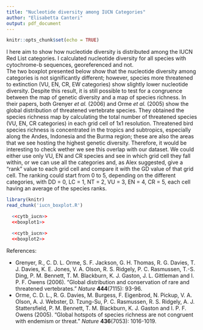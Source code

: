 ```yaml
---
title: "Nucleotide diversity among IUCN Categories"
author: "Elisabetta Canteri"
output: pdf_document
---
```


```r
knitr::opts_chunk$set(echo = TRUE)
```

I here aim to show how nucleotide diversity is distributed among the IUCN Red List categories. I calculated nucleotide diversity for all species with cytochrome-b sequences, georeferenced and not.  
The two boxplot presented below show that the nucleotide diversity among categories is not significantly different; however, species more threatened to extinction (VU, EN, CR, EW categories) show slightly lower nucleotide diversity.
Despite this result, it is still possible to test for a congruence between the map of genetic diversity and a map of species richness. In their papers, both Grenyer *et al.* (2006) and Orme *et al.* (2005) show the global distribution of threatened vertebrate species. They obtained the species richness map by calculating the total number of threatened species (VU, EN, CR categories) in each grid cell of 1x1 resolution. Threatened bird species richness is concentrated in the tropics and subtropics, especially along the Andes, Indonesia and the Burma region; these are also the areas that we see hosting the highest genetic diversity. Therefore, it would be interesting to check wether we see this overlap with our dataset. We could either use only VU, EN and CR species and see in which grid cell they fall within, or we can use all the categories and, as Alex suggested, give a "rank" value to each grid cell and compare it with the GD value of that grid cell. The ranking could start from 0 to 5, depending on the different categories, with DD = 0, LC = 1, NT = 2, VU = 3, EN = 4, CR = 5, each cell having an average of the species ranks.  

```r
library(knitr)
read_chunk('iucn_boxplot.R')
```

```r
  <<cytb_iucn>>
  <<boxplot1>>
```

```r
  <<cytb_iucn>>
  <<boxplot2>>
```

References:  

* Grenyer, R., C. D. L. Orme, S. F. Jackson, G. H. Thomas, R. G. Davies, T. J. Davies, K. E. Jones, V. A. Olson, R. S. Ridgely, P. C. Rasmussen, T.-S. Ding, P. M. Bennett, T. M. Blackburn, K. J. Gaston, J. L. Gittleman and I. P. F. Owens (2006). "Global distribution and conservation of rare and threatened vertebrates." *Nature* **444**(7115): 93-96.
* Orme, C. D. L., R. G. Davies, M. Burgess, F. Eigenbrod, N. Pickup, V. A. Olson, A. J. Webster, D. Tzung-Su, P. C. Rasmussen, R. S. Ridgely, A. J. Stattersfield, P. M. Bennett, T. M. Blackburn, K. J. Gaston and I. P. F. Owens (2005). "Global hotspots of species richness are not congruent with endemism or threat." *Nature* **436**(7053): 1016-1019.
